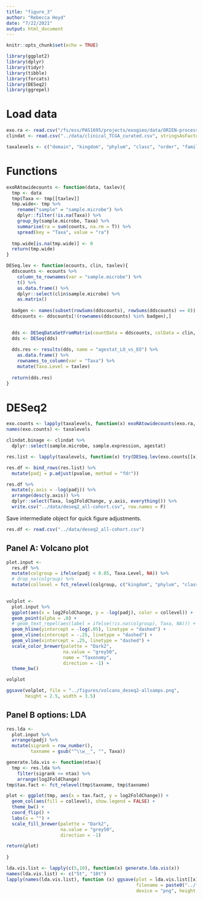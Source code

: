 ```yaml
---
title: "figure_3"
author: "Rebecca Hoyd"
date: "7/22/2021"
output: html_document
---
```


```r
knitr::opts_chunk$set(echo = TRUE)

library(ggplot2)
library(dplyr)
library(tidyr)
library(tibble)
library(forcats)
library(DESeq2)
library(ggrepel)
```

# Load data

```r

exo.ra <- read.csv("/fs/ess/PAS1695/projects/exogieo/data/ORIEN-processing/2022-03-16_unnorm-mics_filt.csv", stringsAsFactors = F) 
clindat <- read.csv("../data/clinical_TCGA_curated.csv", stringsAsFactors = F)

taxalevels <- c("domain", "kingdom", "phylum", "class", "order", "family", "genus")

```

# Functions

```r
exoRAtowidecounts <- function(data, taxlev){
  tmp <- data
  tmp$Taxa <- tmp[[taxlev]]
  tmp.wide<- tmp %>%
    rename("sample" = "sample.microbe") %>%
    dplyr::filter(!is.na(Taxa)) %>%
    group_by(sample.microbe, Taxa) %>%
    summarise(ra = sum(counts, na.rm = T)) %>%
    spread(key = "Taxa", value = "ra")
  
  tmp.wide[is.na(tmp.wide)] <- 0
  return(tmp.wide)
}

DESeq.lev <- function(ecounts, clin, taxlev){
  ddscounts <- ecounts %>%
    column_to_rownames(var = "sample.microbe") %>%
    t() %>%
    as.data.frame() %>%
    dplyr::select(clin$sample.microbe) %>%
    as.matrix()
  
  badgen <- names(subset(rowSums(ddscounts), rowSums(ddscounts) == 0))
  ddscounts <- ddscounts[!(rownames(ddscounts) %in% badgen),]

  
  dds <- DESeqDataSetFromMatrix(countData = ddscounts, colData = clin, design = ~ agestat)
  dds <- DESeq(dds)
  
  dds.res <- results(dds, name = "agestat_LO_vs_EO") %>%
    as.data.frame() %>%
    rownames_to_column(var = "Taxa") %>%
    mutate(Taxa.Level = taxlev)
  
  return(dds.res)
}
```

# DESeq2

```r
exo.counts <- lapply(taxalevels, function(x) exoRAtowidecounts(exo.ra, x))
names(exo.counts) <- taxalevels

clindat.binage <- clindat %>% 
  dplyr::select(sample.microbe, sample.expression, agestat) 
```

```r
res.list <- lapply(taxalevels, function(x) try(DESeq.lev(exo.counts[[x]], clindat.binage, x)))

res.df <- bind_rows(res.list) %>%
  mutate(padj = p.adjust(pvalue, method = "fdr"))

res.df %>%
  mutate(y.axis = -log(padj)) %>%
  arrange(desc(y.axis)) %>%
  dplyr::select(Taxa, log2FoldChange, y.axis, everything()) %>%
  write.csv("../data/deseq2_all-cohort.csv", row.names = F)
```

Save intermediate object for quick figure adjustments.
```r
res.df <- read.csv("../data/deseq2_all-cohort.csv")
```


## Panel A: Volcano plot
```r
plot.input <- 
  res.df %>%
  mutate(colgroup = ifelse(padj < 0.05, Taxa.Level, NA)) %>%
  # drop_na(colgroup) %>%
  mutate(collevel = fct_relevel(colgroup, c("kingdom", "phylum", "class", "order", "family", "genus")))
  

volplot <- 
  plot.input %>%
  ggplot(aes(x = log2FoldChange, y = -log(padj), color = collevel)) +
  geom_point(alpha = .8) +
  # geom_text_repel(aes(label = ifelse(!is.na(colgroup), Taxa, NA))) +
  geom_hline(yintercept = -log(.05), linetype = "dashed") +
  geom_vline(xintercept = -.25, linetype = "dashed") +
  geom_vline(xintercept = .25, linetype = "dashed") +
  scale_color_brewer(palette = "Dark2", 
                     na.value = "grey50", 
                     name = "Taxonomy",
                     direction = -1) +
  theme_bw()

volplot

ggsave(volplot, file = "../figures/volcano_deseq2-allsamps.png",
       height = 2.5, width = 3.5)
```

## Panel B options: LDA

```r
res.lda <- 
  plot.input %>%
  arrange(padj) %>%
  mutate(sigrank = row_number(),
         taxname = gsub("^\\w__", "", Taxa))

generate.lda.vis <- function(ntax){
  tmp <- res.lda %>%
    filter(sigrank <= ntax) %>%
    arrange(log2FoldChange)
tmp$tax.fact <- fct_relevel(tmp$taxname, tmp$taxname)

plot <- ggplot(tmp, aes(x = tax.fact, y = log2FoldChange)) +
  geom_col(aes(fill = collevel), show.legend = FALSE) +
  theme_bw() +
  coord_flip() +
  labs(x = "") +
  scale_fill_brewer(palette = "Dark2",
                    na.value = "grey50",
                    direction = -1)

return(plot)
  
}

lda.vis.list <- lapply(c(5,10), function(x) generate.lda.vis(x))
names(lda.vis.list) <- c("5t", "10t")
lapply(names(lda.vis.list), function (x) ggsave(plot = lda.vis.list[[x]], 
                                                filename = paste0("../figures/LDA_deseq2_", x, ".png"),
                                                device = "png", height = 2.5, width = 3.5))
```
